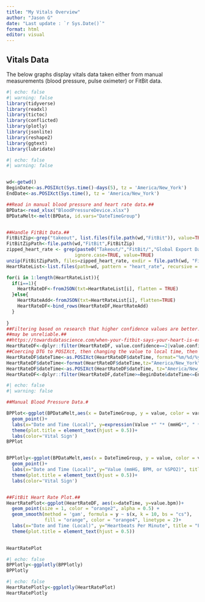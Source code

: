 ```yaml
---
title: "My Vitals Overview"
author: "Jason G"
date: "Last update : `r Sys.Date()`"
format: html
editor: visual
---
```


## Vitals Data

The below graphs display vitals data taken either from manual measurements (blood pressure, pulse oximeter) or FitBit data.

```r
#| echo: false
#| warning: false
library(tidyverse)
library(readxl)
library(tictoc)
library(conflicted)
library(plotly)
library(jsonlite)
library(reshape2)
library(ggtext)
library(lubridate)
```

```r
#| echo: false
#| warning: false


wd<-getwd()
BeginDate<-as.POSIXct(Sys.time()-days(5), tz = 'America/New_York')
EndDate<-as.POSIXct(Sys.time(), tz = 'America/New_York')

##Read in manual blood pressure and heart rate data.##
BPData<-read_xlsx("BloodPressureDevice.xlsx")
BPDataMelt<-melt(BPData, id.vars="DateTimeGroup")


##Handle FitBit Data.##
FitBitZip<-grep("takeout", list.files(file.path(wd,"FitBit")), value=TRUE)
FitBitZipPath<-file.path(wd,"FitBit",FitBitZip)
zipped_heart_rate <- grep(paste0("Takeout/","FitBit/","Global Export Data/",'heart_rate.'), unzip(file.path(wd,"FitBit",FitBitZip), list=TRUE)$Name, 
                         ignore.case=TRUE, value=TRUE)
unzip(FitBitZipPath, files=zipped_heart_rate, exdir = file.path(wd, "FitBit","FitBitHeartRate"), overwrite = TRUE)
HeartRateList<-list.files(path=wd, pattern = "heart_rate", recursive = TRUE)

for(i in 1:length(HeartRateList)){
  if(i==1){
    HeartRateDF<-fromJSON(txt=HeartRateList[i], flatten = TRUE)
  }else{
    HeartRateAdd<-fromJSON(txt=HeartRateList[i], flatten=TRUE)
    HeartRateDF<-bind_rows(HeartRateDF,HeartRateAdd)
  }
  
}
##Filtering based on research that higher confidence values are better. 0 and 1##
##may be unreliable.##
##https://towardsdatascience.com/when-your-fitbit-says-your-heart-is-exploding-should-you-care-4e47aa5bf452##
HeartRateDF<-dplyr::filter(HeartRateDF, value.confidence==2|value.confidence==3)
##Coercing DTG to POSIXct, then changing the value to local time, then back to POSIXct##
HeartRateDF$dateTime<-as.POSIXct(HeartRateDF$dateTime, format="%m/%d/%y %H:%M:%S", tz="UTC")
HeartRateDF$dateTime<-format(HeartRateDF$dateTime,tz="America/New_York", usetz = TRUE)
HeartRateDF$dateTime<-as.POSIXct(HeartRateDF$dateTime, tz="America/New_York")
HeartRateDF<-dplyr::filter(HeartRateDF,dateTime>=BeginDate&dateTime<=EndDate)
```

```r
#| echo: false
#| warning: false

##Manual Blood Pressure Data.#

BPPlot<-ggplot(BPDataMelt,aes(x = DateTimeGroup, y = value, color = variable)) + 
  geom_point()+
  labs(x="Date and Time (Local)", y=expression(Value *" "* (mmHG*", " * BPM *", "* or * " %" * SpO[2])), title = "Manual Vitals Data (Last Five Days)")+
  theme(plot.title = element_text(hjust = 0.5))+ 
  labs(color='Vital Sign')
BPPlot


BPPlotly<-ggplot(BPDataMelt,aes(x = DateTimeGroup, y = value, color = variable)) + 
  geom_point()+
  labs(x="Date and Time (Local)", y="Value (mmHG, BPM, or %SPO2)", title = "Manual Vitals Data (Last Five Days)")+
  theme(plot.title = element_text(hjust = 0.5))+ 
  labs(color='Vital Sign')


##FitBit Heart Rate Plot.##
HeartRatePlot<-ggplot(HeartRateDF, aes(x=dateTime, y=value.bpm))+
  geom_point(size = 1, color = "orange2", alpha = 0.5) +
  geom_smooth(method = 'gam', formula = y ~ s(x, k = 10, bs = "cs"),
              fill = "orange", color = "orange4", linetype = 2)+
  labs(x="Date and Time (Local)", y="Heartbeats Per Minute", title = "FitBit Heartbeat Data (Last Five Days)")+
  theme(plot.title = element_text(hjust = 0.5))
  

HeartRatePlot
```

```r
#| echo: false
BPPlotly<-ggplotly(BPPlotly)
BPPlotly
```

```r
#| echo: false
HeartRatePlotly<-ggplotly(HeartRatePlot)
HeartRatePlotly
```
